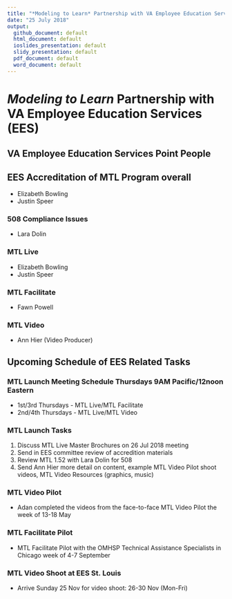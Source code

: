 ```yaml
---
title: "*Modeling to Learn* Partnership with VA Employee Education Services (EES)"
date: "25 July 2018"
output: 
  github_document: default
  html_document: default
  ioslides_presentation: default
  slidy_presentation: default
  pdf_document: default
  word_document: default
---
```


# *Modeling to Learn* Partnership with VA Employee Education Services (EES)


## VA Employee Education Services Point People


## EES Accreditation of MTL Program overall
- Elizabeth Bowling
- Justin Speer


### 508 Compliance Issues
- Lara Dolin


### MTL Live
- Elizabeth Bowling
- Justin Speer


### MTL Facilitate
- Fawn Powell


### MTL Video
- Ann Hier (Video Producer)

## Upcoming Schedule of EES Related Tasks

### MTL Launch Meeting Schedule Thursdays 9AM Pacific/12noon Eastern
- 1st/3rd Thursdays - MTL Live/MTL Facilitate
- 2nd/4th Thursdays - MTL Live/MTL Video


### MTL Launch Tasks
1. Discuss MTL Live Master Brochures on 26 Jul 2018 meeting
2. Send in EES committee review of accredition materials
3. Review MTL 1.52 with Lara Dolin for 508 
4. Send Ann Hier more detail on content, example MTL Video Pilot shoot videos, MTL Video Resources (graphics, music)


### MTL Video Pilot
- Adan completed the videos from the face-to-face MTL Video Pilot the week of 13-18 May


### MTL Facilitate Pilot
- MTL Facilitate Pilot with the OMHSP Technical Assistance Specialists in Chicago week of 4-7 September


### MTL Video Shoot at EES St. Louis 
- Arrive Sunday 25 Nov for video shoot: 26-30 Nov (Mon-Fri)
